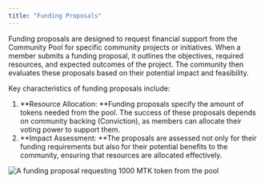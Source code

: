 ```yaml
---
title: "Funding Proposals"
---
```


Funding  proposals are designed to request financial support from the Community Pool for specific community projects or initiatives. When a member submits a funding proposal, it outlines the objectives, required resources, and expected outcomes of the project. The community then evaluates these proposals based on their potential impact and feasibility.

Key characteristics of funding proposals include:

1. **Resource Allocation: **Funding proposals specify the amount of tokens needed from the  pool. The success of these proposals depends on community backing (Conviction), as members can allocate their voting power to support them. 
2. **Impact Assessment: **The proposals are assessed not only for their funding requirements but also for their potential benefits to the community, ensuring that resources are allocated effectively.

![A funding proposal requesting 1000 MTK token from the pool](/media/iuSi205lcO2QiEBTUyeD-Screenshot-2024-08-14-at-1.24.50-PM.png)
